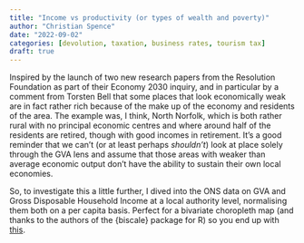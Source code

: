```yaml
---
title: "Income vs productivity (or types of wealth and poverty)"
author: "Christian Spence"
date: "2022-09-02"
categories: [devolution, taxation, business rates, tourism tax]
draft: true
---
```


<!-- wp:paragraph -->
<p>Inspired by the launch of two new research papers from the Resolution Foundation as part of their Economy 2030 inquiry, and in particular by a comment from Torsten Bell that some places that look economically weak are in fact rather rich because of the make up of the economy and residents of the area. The example was, I think, North Norfolk, which is both rather rural with no principal economic centres and where around half of the residents are retired, though with good incomes in retirement. It's a good reminder that we can't (or at least perhaps <em>shouldn't</em>) look at place solely through the GVA lens and assume that those areas with weaker than average economic output don't have the ability to sustain their own local economies.</p>
<!-- /wp:paragraph -->

<!-- wp:paragraph -->
<p>So, to investigate this a little further, I dived into the ONS data on GVA and Gross Disposable Household Income at a local authority level, normalising them both on a per capita basis. Perfect for a bivariate choropleth map (and thanks to the authors of the {biscale} package for R) so you end up with <a href="https://christianspence.github.io/rgva-rgdhi.html">this</a>.</p>
<!-- /wp:paragraph -->